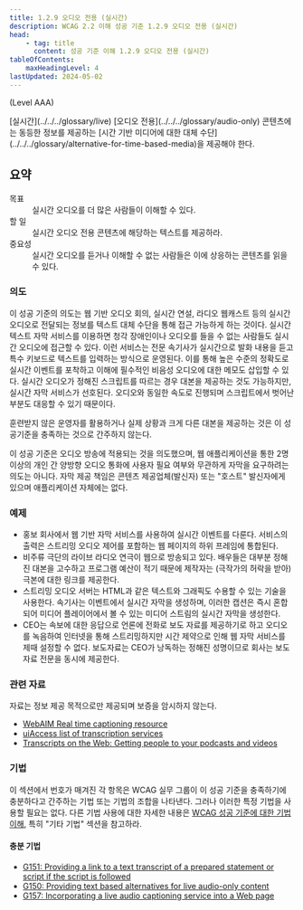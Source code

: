 ```yaml
---
title: 1.2.9 오디오 전용 (실시간)
description: WCAG 2.2 이해 성공 기준 1.2.9 오디오 전용 (실시간)
head:
    - tag: title
      content: 성공 기준 이해 1.2.9 오디오 전용 (실시간)
tableOfContents:
    maxHeadingLevel: 4
lastUpdated: 2024-05-02
---
```



(Level AAA)

<Card title="성공 기준(SC)">
[실시간](../../../glossary/live) [오디오 전용](../../../glossary/audio-only) 콘텐츠에는 동등한 정보를 제공하는 [시간 기반 미디어에 대한 대체 수단](../../../glossary/alternative-for-time-based-media)을 제공해야 한다.
</Card>

## 요약

<dl>
<dt>목표</dt>
<dd>실시간 오디오를 더 많은 사람들이 이해할 수 있다.</dd>
<dt>할 일</dt>
<dd>실시간 오디오 전용 콘텐츠에 해당하는 텍스트를 제공하라.</dd>
<dt>중요성</dt>
<dd>실시간 오디오를 듣거나 이해할 수 없는 사람들은 이에 상응하는 콘텐츠를 읽을 수 있다.</dd>
</dl>

### 의도

이 성공 기준의 의도는 웹 기반 오디오 회의, 실시간 연설, 라디오 웹캐스트 등의 실시간 오디오로 전달되는 정보를 텍스트 대체 수단을 통해 접근 가능하게 하는 것이다. 실시간 텍스트 자막 서비스를 이용하면 청각 장애인이나 오디오를 들을 수 없는 사람들도 실시간 오디오에 접근할 수 있다. 이런 서비스는 전문 속기사가 실시간으로 발화 내용을 듣고 특수 키보드로 텍스트를 입력하는 방식으로 운영된다. 이를 통해 높은 수준의 정확도로 실시간 이벤트를 포착하고 이해에 필수적인 비음성 오디오에 대한 메모도 삽입할 수 있다. 실시간 오디오가 정해진 스크립트를 따르는 경우 대본을 제공하는 것도 가능하지만, 실시간 자막 서비스가 선호된다. 오디오와 동일한 속도로 진행되며 스크립트에서 벗어난 부분도 대응할 수 있기 때문이다.

훈련받지 않은 운영자를 활용하거나 실제 상황과 크게 다른 대본을 제공하는 것은 이 성공기준을 충족하는 것으로 간주하지 않는다.

이 성공 기준은 오디오 방송에 적용되는 것을 의도했으며, 웹 애플리케이션을 통한 2명 이상의 개인 간 양방향 오디오 통화에 사용자 필요 여부와 무관하게 자막을 요구하려는 의도는 아니다. 자막 제공 책임은 콘텐츠 제공업체(발신자) 또는 "호스트" 발신자에게 있으며 애플리케이션 자체에는 없다.

### 예제

*   홍보 회사에서 웹 기반 자막 서비스를 사용하여 실시간 이벤트를 다룬다. 서비스의 출력은 스트리밍 오디오 제어를 포함하는 웹 페이지의 하위 프레임에 통합된다.
*   비주류 극단의 라이브 라디오 연극이 웹으로 방송되고 있다. 배우들은 대부분 정해진 대본을 고수하고 프로그램 예산이 적기 때문에 제작자는 (극작가의 허락을 받아) 극본에 대한 링크를 제공한다.
*   스트리밍 오디오 서버는 HTML과 같은 텍스트와 그래픽도 수용할 수 있는 기술을 사용한다. 속기사는 이벤트에서 실시간 자막을 생성하며, 이러한 캡션은 즉시 혼합되어 미디어 플레이어에서 볼 수 있는 미디어 스트림의 실시간 자막을 생성한다.
*   CEO는 속보에 대한 응답으로 언론에 전화로 보도 자료를 제공하기로 하고 오디오를 녹음하여 인터넷을 통해 스트리밍하지만 시간 제약으로 인해 웹 자막 서비스를 제때 설정할 수 없다. 보도자료는 CEO가 낭독하는 정해진 성명이므로 회사는 보도자료 전문을 동시에 제공한다.

### 관련 자료

자료는 정보 제공 목적으로만 제공되며 보증을 암시하지 않는다.

*   [WebAIM Real time captioning resource](https://webaim.org/techniques/captions/realtime)
*   [uiAccess list of transcription services](http://www.uiaccess.com/transcripts/transcript_services.html)
*   [Transcripts on the Web: Getting people to your podcasts and videos](http://www.uiaccess.com/transcripts/transcripts_on_the_web.html)

### 기법

이 섹션에서 번호가 매겨진 각 항목은 WCAG 실무 그룹이 이 성공 기준을 충족하기에 충분하다고 간주하는 기법 또는 기법의 조합을 나타낸다. 그러나 이러한 특정 기법을 사용할 필요는 없다. 다른 기법 사용에 대한 자세한 내용은 [WCAG 성공 기준에 대한 기법 이해](../understanding-techniques), 특히 "기타 기법" 섹션을 참고하라.

#### 충분 기법

*   [G151: Providing a link to a text transcript of a prepared statement or script if the script is followed](https://www.w3.org/WAI/WCAG22/Techniques/general/G151)
*   [G150: Providing text based alternatives for live audio-only content](https://www.w3.org/WAI/WCAG22/Techniques/general/G150)
*   [G157: Incorporating a live audio captioning service into a Web page](https://www.w3.org/WAI/WCAG22/Techniques/general/G157)
